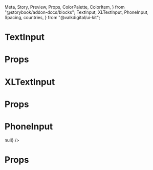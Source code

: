   Meta,
  Story,
  Preview,
  Props,
  ColorPalette,
  ColorItem,
} from "@storybook/addon-docs/blocks";
  TextInput,
  XLTextInput,
  PhoneInput,
  Spacing,
  countries,
} from "@valkdigital/ui-kit";

<Meta title="Inputs" />

# TextInput

<Preview>
  <Story
    name="TextInput"
    parameters={{
      design: {
        type: "figma",
        url:
          "https://www.figma.com/file/JdbljcIvyMoEVsBZgsg7bbu8/1.-Apps-Styleguide-and-Components?node-id=2451%3A0",
      },
    }}
  >
    <View
      style={{
        justifyContent: "space-evenly",
        alignItems: "center",
        flex: 1,
        paddingHorizontal: Spacing.sp2,
      }}
    >
      <TextInput
        label="Label"
        containerStyle={{ marginBottom: Spacing.sp2 }}
        placeholder="Placeholder"
        error="Invalid input"
      />
      <TextInput
        label="Label"
        containerStyle={{ marginBottom: Spacing.sp2 }}
        placeholder="Placeholder"
        disabled={true}
      />
      <TextInput
        label="Label"
        containerStyle={{ marginBottom: Spacing.sp2 }}
        placeholder="Placeholder"
        size="medium"
        showCheckmark={true}
      />
      <TextInput
        label="Label"
        containerStyle={{ marginBottom: Spacing.sp2 }}
        placeholder="Placeholder"
        size="small"
        helperText="Helper text"
      />
      <TextInput
        label="Password"
        containerStyle={{ marginBottom: Spacing.sp2 }}
        placeholder="Placeholder"
        value="password 123"
        type="password"
      />
      <TextInput
        label="Search"
        containerStyle={{ marginBottom: Spacing.sp2 }}
        placeholder="Search"
        type="search"
      />
    </View>
  </Story>
</Preview>

# Props

<Props of={TextInput} />

# XLTextInput

<Preview>
  <Story
    name="XLTextInput"
    parameters={{
      design: {
        type: "figma",
        url:
          "https://www.figma.com/file/JdbljcIvyMoEVsBZgsg7bbu8/1.-Apps-Styleguide-and-Components?node-id=2451%3A0",
      },
    }}
  >
    <View
      style={{
        alignItems: "center",
        flex: 1,
        padding: Spacing.sp2,
      }}
    >
      <XLTextInput
        value="Some input"
        label="Label"
        showCheckmark={true}
        placeholder="Placeholder"
        helperText="* required"
        containerStyle={{ marginBottom: Spacing.sp2 }}
      />
      <XLTextInput
        label="Label"
        placeholder="Centered"
        textAlign="center"
        error="Invalid input"
        containerStyle={{ marginBottom: Spacing.sp2 }}
      />
      <XLTextInput
        label="Label"
        placeholder="Disabled"
        textAlign="center"
        disabled={true}
        containerStyle={{ marginBottom: Spacing.sp2 }}
      />
      <XLTextInput
        label="Label"
        placeholder="000"
        textAlign="center"
        size="small"
      />
    </View>
  </Story>
</Preview>

# Props

<Props of={XLTextInput} />

# PhoneInput

<Preview>
  <Story name="PhoneInput">
    <View
      style={{
        justifyContent: "space-evenly",
        alignItems: "center",
        flex: 1,
        paddingHorizontal: Spacing.sp2,
      }}
    >
      <PhoneInput
        label="Phone"
        containerStyle={{ marginBottom: Spacing.sp2 }}
        countries={countries.en}
        favoriteCountries={["NL", "BE", "DE", "GB"]}
        defaultCountry="NL"
        listTitle="Phone"
        listEmptyText="No results found"
        listSearchPlaceholder="Search"
        onChangeText={(text) => null}
      />
    </View>
  </Story>
</Preview>

# Props

<Props of={PhoneInput} />
